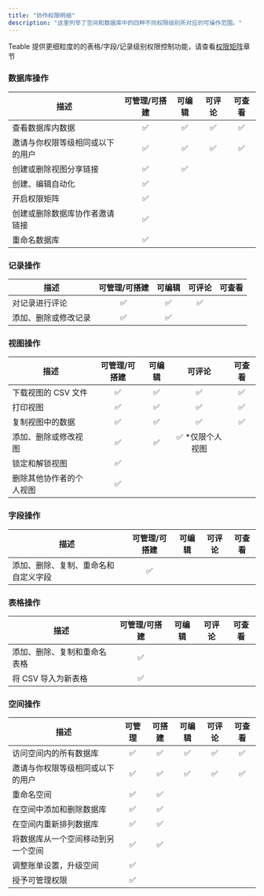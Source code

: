 ```yaml
---
title: "协作权限明细"
description: "这里列举了空间和数据库中的四种不同权限级别所对应的可操作范围。"
---
```

<Note>Teable 提供更细粒度的的表格/字段/记录级别权限控制功能，请查看[权限矩阵](/ji-ben-gong-neng/quan-xian-guan-li)章节</Note>

### 数据库操作

| 描述                    | 可管理/可搭建 | 可编辑 | 可评论 | 可查看 |
| --------------------- | :-----: | :-: | :-: | :-: |
| 查看数据库内数据 |    ✅    |  ✅  |  ✅  |  ✅  |
| 邀请与你权限等级相同或以下的用户      |    ✅    |  ✅  |  ✅  |  ✅  |
| 创建或删除视图分享链接           |    ✅    |  ✅  |     |     |
| 创建、编辑自动化              |    ✅    |     |     |     |
| 开启权限矩阵                |    ✅    |     |     |     |
| 创建或删除数据库协作者邀请链接       |    ✅    |     |     |     |
| 重命名数据库                |    ✅    |     |     |     |

### 记录操作

| 描述         | 可管理/可搭建 | 可编辑 | 可评论 | 可查看 |
| ---------- | :-----: | :-: | :-: | :-: |
| 对记录进行评论    |    ✅    |  ✅  |  ✅  |     |
| 添加、删除或修改记录 |    ✅    |  ✅  |     |     |

### 视图操作

| 描述           | 可管理/可搭建 | 可编辑 |     可评论    | 可查看 |
| ------------ | :-----: | :-: | :--------: | :-: |
| 下载视图的 CSV 文件 |    ✅    |  ✅  |      ✅     |  ✅  |
| 打印视图         |    ✅    |  ✅  |      ✅     |  ✅  |
| 复制视图中的数据     |    ✅    |  ✅  |      ✅     |  ✅  |
| 添加、删除或修改视图   |    ✅    |  ✅  | ✅ \*仅限个人视图 |     |
| 锁定和解锁视图      |    ✅    |     |            |     |
| 删除其他协作者的个人视图 |    ✅    |     |            |     |

### 字段操作

| 描述                 | 可管理/可搭建 | 可编辑 | 可评论 | 可查看 |
| ------------------ | :-----: | :-: | :-: | :-: |
| 添加、删除、复制、重命名和自定义字段 |    ✅    |     |     |     |

### 表格操作

| 描述             | 可管理/可搭建 | 可编辑 | 可评论 | 可查看 |
| -------------- | :-----: | :-: | :-: | :-: |
| 添加、删除、复制和重命名表格 |    ✅    |     |     |     |
| 将 CSV 导入为新表格   |    ✅    |     |     |     |

### 空间操作

| 描述                     | 可管理 | 可搭建 | 可编辑 | 可评论 | 可查看 |
| ---------------------- | :-: | :-: | :-: | :-: | :-: |
| 访问空间内的所有数据库 |  ✅  |  ✅  |  ✅  |  ✅  |  ✅  |
| 邀请与你权限等级相同或以下的用户       |  ✅  |  ✅  |  ✅  |  ✅  |  ✅  |
| 重命名空间                  |  ✅  |  ✅  |     |     |     |
| 在空间中添加和删除数据库           |  ✅  |  ✅  |     |     |     |
| 在空间内重新排列数据库            |  ✅  |  ✅  |     |     |     |
| 将数据库从一个空间移动到另一个空间      |  ✅  |  ✅  |     |     |     |
| 调整账单设置，升级空间            |  ✅  |     |     |     |     |
| 授予可管理权限                |  ✅  |     |     |     |     |